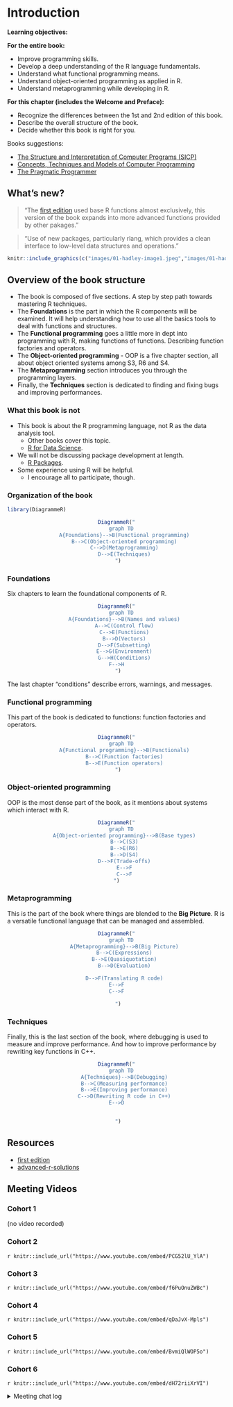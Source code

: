 # Introduction

**Learning objectives:**

**For the entire book:**

- Improve programming skills.
- Develop a deep understanding of the R language fundamentals.
- Understand what functional programming means.
- Understand object-oriented programming as applied in R.
- Understand metaprogramming while developing in R.

**For this chapter (includes the Welcome and Preface):**

- Recognize the differences between the 1st and 2nd edition of this book.
- Describe the overall structure of the book.
- Decide whether this book is right for you.

Books suggestions:

- [The Structure and Interpretation of Computer Programs (SICP)](https://mitpress.mit.edu/sites/default/files/sicp/index.html)
- [Concepts, Techniques and Models of Computer Programming](https://mitpress.mit.edu/books/concepts-techniques-and-models-computer-programming)
- [The Pragmatic Programmer](https://pragprog.com/titles/tpp20/the-pragmatic-programmer-20th-anniversary-edition/)

## What's new?

> "The [first edition](http://adv-r.had.co.nz) used base R functions almost exclusively, this version of the book expands into more advanced functions provided by other pakages."

> "Use of new packages, particularly rlang, which provides a clean interface to low-level data structures and operations."

```r
knitr::include_graphics(c("images/01-hadley-image1.jpeg","images/01-hadley-image2.jpeg"))
```

## Overview of the book structure

* The book is composed of five sections. A step by step path towards mastering R techniques.
* The **Foundations** is the part in which the R components will be examined. It will help understanding how to use all the basics tools to deal with functions and structures.
* The **Functional programming** goes a little more in dept into programming with R, making functions of functions. Describing function factories and operators.
* The **Object-oriented programming** - OOP is a five chapter section, all about object oriented systems among S3, R6 and S4.
* The **Metaprogramming** section introduces you through the programming layers.
* Finally, the **Techniques** section is dedicated to finding and fixing bugs and improving performances.

### What this book is not

* This book is about the R programming language, not R as the data analysis tool. 
  * Other books cover this topic.
  * [R for Data Science](https://r4ds.had.co.nz/).
* We will not be discussing package development at length.
  * [R Packages](https://r-pkgs.org/).
* Some experience using R will be helpful.
  * I encourage all to participate, though.


### Organization of the book

```r
library(DiagrammeR)
```
<center>
```r
DiagrammeR("
   graph TD
     A{Foundations}-->B(Functional programming)
     B-->C(Object-oriented programming)
     C-->D(Metaprogramming)
     D-->E(Techniques)
 ")
```
</center>

### Foundations

Six chapters to learn the foundational components of R. 
<center>
```r
DiagrammeR("
   graph TD
     A{Foundations}-->B(Names and values)
     A-->C(Control flow)
     C-->E(Functions)
     B-->D(Vectors)
     D-->F(Subsetting)
     E-->G(Environment)
     G-->H(Conditions)
F-->H
 ")
```
</center>
The last chapter "conditions" describe errors, warnings, and messages.


### Functional programming

This part of the book is dedicated to functions: function factories and operators.

<center>
```r
DiagrammeR("
   graph TD
     A{Functional programming}-->B(Functionals)
     B-->C(Function factories)
     B-->E(Function operators)
 ")
```
</center>

### Object-oriented programming


OOP is the most dense part of the book, as it mentions about systems which interact with R. 

<center>
```r
DiagrammeR("
   graph TD
     A{Object-oriented programming}-->B(Base types)
     B-->C(S3)
     B-->E(R6)
     B-->D(S4)
     D-->F(Trade-offs)
     E-->F
     C-->F
")
```
</center>

### Metaprogramming

This is the part of the book where things are blended to the **Big Picture**. R is a versatile functional language that can be managed and assembled.

<center>
```r
DiagrammeR("
   graph TD
     A{Metaprogramming}-->B(Big Picture)
     B-->C(Expressions)
     B-->E(Quasiquotation)
     B-->D(Evaluation)

     D-->F(Translating R code)
E-->F
C-->F

 ")
```
</center>


### Techniques

Finally, this is the last section of the book, where debugging is used to measure and improve performance. And how to improve performance by rewriting key functions in C++.

<center>
```r
DiagrammeR("
   graph TD
     A{Techniques}-->B(Debugging)
     B-->C(Measuring performance)
     B-->E(Improving performance)
     C-->D(Rewriting R code in C++)
E-->D


 ")
```
</center>

## Resources

- [first edition](http://adv-r.had.co.nz) 
- [advanced-r-solutions](https://advanced-r-solutions.rbind.io/)


## Meeting Videos

### Cohort 1

(no video recorded)

### Cohort 2

`r knitr::include_url("https://www.youtube.com/embed/PCG52lU_YlA")`

### Cohort 3

`r knitr::include_url("https://www.youtube.com/embed/f6PuOnuZWBc")`

### Cohort 4

`r knitr::include_url("https://www.youtube.com/embed/qDaJvX-Mpls")`

### Cohort 5

`r knitr::include_url("https://www.youtube.com/embed/BvmiQlWOP5o")`

### Cohort 6

`r knitr::include_url("https://www.youtube.com/embed/dH72riiXrVI")`

<details>
<summary> Meeting chat log </summary>

```
00:14:40	SriRam:	From Toronto, Civil Engineer. I use R for infrastructure planning/ GIS. Here coz of the ping 😄 , was not ready with a good computer with mic/audio !
00:15:20	SriRam:	I was with Ryan, Federica on other courses
00:23:21	SriRam:	I think the only caution is about Copyright issues
00:31:32	Ryan Metcalf:	Citation, giving credit back to source. Great comment SriRam.
00:34:33	SriRam:	one = one, in my opinion
00:41:53	Ryan Metcalf:	https://docs.google.com/spreadsheets/d/1_WFY82UxAdvP4GUdZ2luh15quwdO1n0Km3Q0tfYuqvc/edit#gid=0
00:48:35	Arthur Shaw:	The README has a nice step-by-step process at the bottom: https://github.com/r4ds/bookclub-advr#how-to-present. I've not done this myself yet, but it looks fairly straightforward.
00:54:13	lucus w:	Thanks Ryan. Probably {usethis} will be easier. It looks straight forward
01:00:02	Moria W.:	Thank you for sharing that. This has been good!
01:00:08	Vaibhav Janve:	Thank you
01:00:44	Federica Gazzelloni:	hi SriRam we are going..
```
</details>
